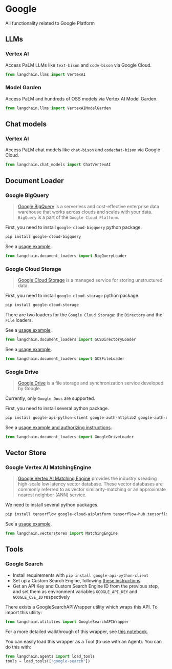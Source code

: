 # Google

All functionality related to Google Platform

## LLMs

### Vertex AI

Access PaLM LLMs like `text-bison` and `code-bison` via Google Cloud.

```python
from langchain.llms import VertexAI
```

### Model Garden

Access PaLM and hundreds of OSS models via Vertex AI Model Garden.

```python
from langchain.llms import VertexAIModelGarden
```

## Chat models

### Vertex AI

Access PaLM chat models like `chat-bison` and `codechat-bison` via Google Cloud.

```python
from langchain.chat_models import ChatVertexAI
```


## Document Loader
### Google BigQuery

>[Google BigQuery](https://cloud.google.com/bigquery) is a serverless and cost-effective enterprise data warehouse that works across clouds and scales with your data.
`BigQuery` is a part of the `Google Cloud Platform`.

First, you need to install `google-cloud-bigquery` python package.

```bash
pip install google-cloud-bigquery
```

See a [usage example](/docs/integrations/document_loaders/google_bigquery).

```python
from langchain.document_loaders import BigQueryLoader
```

### Google Cloud Storage

>[Google Cloud Storage](https://en.wikipedia.org/wiki/Google_Cloud_Storage) is a managed service for storing unstructured data.

First, you need to install `google-cloud-storage` python package.

```bash
pip install google-cloud-storage
```

There are two loaders for the `Google Cloud Storage`: the `Directory` and the `File` loaders.

See a [usage example](/docs/integrations/document_loaders/google_cloud_storage_directory).

```python
from langchain.document_loaders import GCSDirectoryLoader
```
See a [usage example](/docs/integrations/document_loaders/google_cloud_storage_file).

```python
from langchain.document_loaders import GCSFileLoader
```

### Google Drive

>[Google Drive](https://en.wikipedia.org/wiki/Google_Drive) is a file storage and synchronization service developed by Google.

Currently, only `Google Docs` are supported.

First, you need to install several python package.

```bash
pip install google-api-python-client google-auth-httplib2 google-auth-oauthlib
```

See a [usage example and authorizing instructions](/docs/integrations/document_loaders/google_drive.html).

```python
from langchain.document_loaders import GoogleDriveLoader
```

## Vector Store
### Google Vertex AI MatchingEngine

> [Google Vertex AI Matching Engine](https://cloud.google.com/vertex-ai/docs/matching-engine/overview) provides
> the industry's leading high-scale low latency vector database. These vector databases are commonly
> referred to as vector similarity-matching or an approximate nearest neighbor (ANN) service.

We need to install several python packages.

```bash
pip install tensorflow google-cloud-aiplatform tensorflow-hub tensorflow-text
```

See a [usage example](/docs/integrations/vectorstores/matchingengine).

```python
from langchain.vectorstores import MatchingEngine
```

## Tools
### Google Search

- Install requirements with `pip install google-api-python-client`
- Set up a Custom Search Engine, following [these instructions](https://stackoverflow.com/questions/37083058/programmatically-searching-google-in-python-using-custom-search)
- Get an API Key and Custom Search Engine ID from the previous step, and set them as environment variables `GOOGLE_API_KEY` and `GOOGLE_CSE_ID` respectively

There exists a GoogleSearchAPIWrapper utility which wraps this API. To import this utility:

```python
from langchain.utilities import GoogleSearchAPIWrapper
```
For a more detailed walkthrough of this wrapper, see [this notebook](/docs/integrations/tools/google_search.html).

You can easily load this wrapper as a Tool (to use with an Agent). You can do this with:
```python
from langchain.agents import load_tools
tools = load_tools(["google-search"])
```
